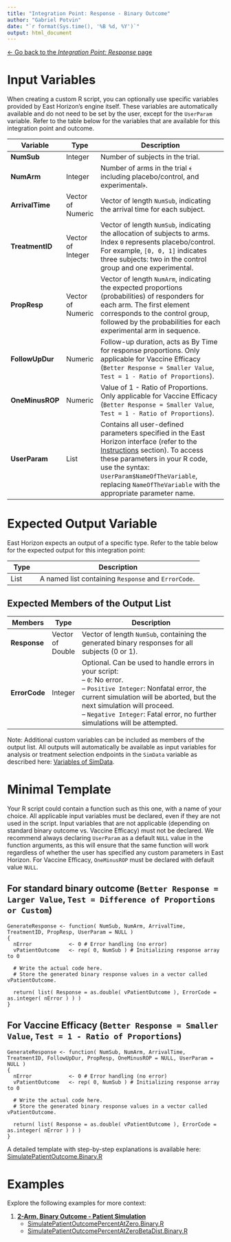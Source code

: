 ```yaml
---
title: "Integration Point: Response - Binary Outcome"
author: "Gabriel Potvin"
date: "`r format(Sys.time(), '%B %d, %Y')`"
output: html_document
---
```


[$\leftarrow$ Go back to the *Integration Point: Response* page](IntegrationPointResponse.html)

# Input Variables

When creating a custom R script, you can optionally use specific variables provided by East Horizon's engine itself. These variables are automatically available and do not need to be set by the user, except for the `UserParam` variable. Refer to the table below for the variables that are available for this integration point and outcome.

| **Variable**   | **Type** | **Description**                                                                 |
|----------------|--------------|---------------------------------------------------------------------------------|
|**NumSub**|Integer|Number of subjects in the trial.|
|**NumArm**|Integer|Number of arms in the trial ﴾including placebo/control, and experimental﴿.|
|**ArrivalTime**|Vector of Numeric|Vector of length `NumSub`, indicating the arrival time for each subject.|
|**TreatmentID**|Vector of Integer|Vector of length `NumSub`, indicating the allocation of subjects to arms. Index `0` represents placebo/control. For example, `[0, 0, 1]` indicates three subjects: two in the control group and one experimental. |
|**PropResp**|Vector of Numeric|Vector of length `NumArm`, indicating the expected proportions (probabilities) of responders for each arm. The first element corresponds to the control group, followed by the probabilities for each experimental arm in sequence.|
|**FollowUpDur**|Numeric|Follow-up duration, acts as By Time for response proportions. Only applicable for Vaccine Efficacy (`Better Response = Smaller Value`, `Test = 1 - Ratio of Proportions`).|
|**OneMinusROP**|Numeric|Value of 1 - Ratio of Proportions. Only applicable for Vaccine Efficacy (`Better Response = Smaller Value`, `Test = 1 - Ratio of Proportions`).|
| **UserParam**  | List     | Contains all user-defined parameters specified in the East Horizon interface (refer to the [Instructions](IntegrationPointResponse.html#instructions) section). To access these parameters in your R code, use the syntax: `UserParam$NameOfTheVariable`, replacing `NameOfTheVariable` with the appropriate parameter name. |

# Expected Output Variable

East Horizon expects an output of a specific type. Refer to the table below for the expected output for this integration point:

| **Type**  | **Description**                                                                                  |
|------------------|--------------------------------------------------------------------------------------------------|
| List  | A named list containing `Response` and `ErrorCode`.                    |

## Expected Members of the Output List

| **Members**     | **Type**  | **Description**                                                                                  |
|----------------|--------------|---------------------------------------------------------------------------------|
| **Response**   | Vector of Double  | Vector of length `NumSub`, containing the generated binary responses for all subjects (0 or 1).|
| **ErrorCode**   | Integer  | Optional. Can be used to handle errors in your script:<br>– `0`: No error.<br> – `Positive Integer`: Nonfatal error, the current simulation will be aborted, but the next simulation will proceed.<br>– `Negative Integer`: Fatal error, no further simulations will be attempted.                  |

Note: Additional custom variables can be included as members of the output list. All outputs will automatically be available as input variables for analysis or treatment selection endpoints in the `SimData` variable as described here: [Variables of SimData](VariablesOfSimData.html).

# Minimal Template

Your R script could contain a function such as this one, with a name of your choice. All applicable input variables must be declared, even if they are not used in the script. Input variables that are not applicable (depending on standard binary outcome vs. Vaccine Efficacy) must not be declared. We recommend always declaring `UserParam` as a default `NULL` value in the function arguments, as this will ensure that the same function will work regardless of whether the user has specified any custom parameters in East Horizon. For Vaccine Efficacy, `OneMinusROP` must be declared with default value `NULL`.

## For standard binary outcome (`Better Response = Larger Value`, `Test = Difference of Proportions or Custom`)

```
GenerateResponse <- function( NumSub, NumArm, ArrivalTime, TreatmentID, PropResp, UserParam = NULL )
{
  nError        	<- 0 # Error handling (no error)
  vPatientOutcome 	<- rep( 0, NumSub ) # Initializing response array to 0	
  
  # Write the actual code here.
  # Store the generated binary response values in a vector called vPatientOutcome.

  return( list( Response = as.double( vPatientOutcome ), ErrorCode = as.integer( nError ) ) )
}
```

## For Vaccine Efficacy (`Better Response = Smaller Value`, `Test = 1 - Ratio of Proportions`)

```
GenerateResponse <- function( NumSub, NumArm, ArrivalTime, TreatmentID, FollowUpDur, PropResp, OneMinusROP = NULL, UserParam = NULL )
{
  nError        	<- 0 # Error handling (no error)
  vPatientOutcome 	<- rep( 0, NumSub ) # Initializing response array to 0	
  
  # Write the actual code here.
  # Store the generated binary response values in a vector called vPatientOutcome.

  return( list( Response = as.double( vPatientOutcome ), ErrorCode = as.integer( nError ) ) )
}
```

A detailed template with step-by-step explanations is available here: [SimulatePatientOutcome.Binary.R](https://github.com/Cytel-Inc/CyneRgy/blob/main/inst/Templates/SimulatePatientOutcome.Binary.R) 

# Examples

Explore the following examples for more context:

1. [**2-Arm, Binary Outcome - Patient Simulation**](2ArmBinaryOutcomePatientSimulation.html)
    - [SimulatePatientOutcomePercentAtZero.Binary.R](https://github.com/Cytel-Inc/CyneRgy/blob/main/inst/Examples/2ArmBinaryOutcomePatientSimulation/R/SimulatePatientOutcomePercentAtZero.Binary.R)
    - [SimulatePatientOutcomePercentAtZeroBetaDist.Binary.R](https://github.com/Cytel-Inc/CyneRgy/blob/main/inst/Examples/2ArmBinaryOutcomePatientSimulation/R/SimulatePatientOutcomePercentAtZeroBetaDist.Binary.R)
